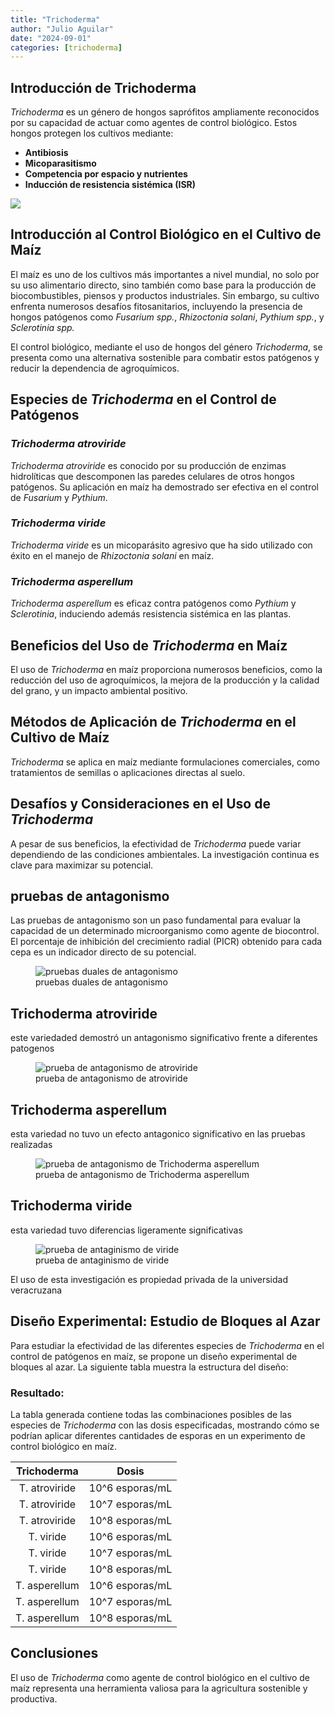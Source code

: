 ```yaml
---
title: "Trichoderma"
author: "Julio Aguilar"
date: "2024-09-01"
categories: [trichoderma]
---
```


## Introducción de Trichoderma

*Trichoderma* es un género de hongos saprófitos ampliamente reconocidos por su capacidad de actuar como agentes de control biológico. Estos hongos protegen los cultivos mediante:

-   **Antibiosis**
-   **Micoparasitismo**
-   **Competencia por espacio y nutrientes**
-   **Inducción de resistencia sistémica (ISR)**

![](images/Trichoderma_1.jpg)

## Introducción al Control Biológico en el Cultivo de Maíz

El maíz es uno de los cultivos más importantes a nivel mundial, no solo por su uso alimentario directo, sino también como base para la producción de biocombustibles, piensos y productos industriales. Sin embargo, su cultivo enfrenta numerosos desafíos fitosanitarios, incluyendo la presencia de hongos patógenos como *Fusarium spp.*, *Rhizoctonia solani*, *Pythium spp.*, y *Sclerotinia spp.*

El control biológico, mediante el uso de hongos del género *Trichoderma*, se presenta como una alternativa sostenible para combatir estos patógenos y reducir la dependencia de agroquímicos.

## Especies de *Trichoderma* en el Control de Patógenos

### *Trichoderma atroviride*

*Trichoderma atroviride* es conocido por su producción de enzimas hidrolíticas que descomponen las paredes celulares de otros hongos patógenos. Su aplicación en maíz ha demostrado ser efectiva en el control de *Fusarium* y *Pythium*.

### *Trichoderma viride*

*Trichoderma viride* es un micoparásito agresivo que ha sido utilizado con éxito en el manejo de *Rhizoctonia solani* en maíz.

### *Trichoderma asperellum*

*Trichoderma asperellum* es eficaz contra patógenos como *Pythium* y *Sclerotinia*, induciendo además resistencia sistémica en las plantas.

## Beneficios del Uso de *Trichoderma* en Maíz

El uso de *Trichoderma* en maíz proporciona numerosos beneficios, como la reducción del uso de agroquímicos, la mejora de la producción y la calidad del grano, y un impacto ambiental positivo.

## Métodos de Aplicación de *Trichoderma* en el Cultivo de Maíz

*Trichoderma* se aplica en maíz mediante formulaciones comerciales, como tratamientos de semillas o aplicaciones directas al suelo.

## Desafíos y Consideraciones en el Uso de *Trichoderma*

A pesar de sus beneficios, la efectividad de *Trichoderma* puede variar dependiendo de las condiciones ambientales. La investigación continua es clave para maximizar su potencial.

## pruebas de antagonismo

Las pruebas de antagonismo son un paso fundamental para evaluar la capacidad de un determinado microorganismo como agente de biocontrol. El porcentaje de inhibición del crecimiento radial (PICR) obtenido para cada cepa es un indicador directo de su potencial.

![pruebas duales de antagonismo](antagonismo_1.jpg)

::: panel-tabset
## Trichoderma atroviride

este variedaded demostró un antagonismo significativo frente a diferentes patogenos

![prueba de antagonismo de atroviride](atroviride_1.jpg)

## Trichoderma asperellum

esta variedad no tuvo un efecto antagonico significativo en las pruebas realizadas

![prueba de antagonismo de Trichoderma asperellum](asperellum_1.jfif)

## Trichoderma viride

esta variedad tuvo diferencias ligeramente significativas

![prueba de antaginismo de viride](viride_1.png)
:::

::: callout-warning
El uso de esta investigación es propiedad privada de la universidad veracruzana
:::

## Diseño Experimental: Estudio de Bloques al Azar

Para estudiar la efectividad de las diferentes especies de *Trichoderma* en el control de patógenos en maíz, se propone un diseño experimental de bloques al azar. La siguiente tabla muestra la estructura del diseño:

### Resultado:

La tabla generada contiene todas las combinaciones posibles de las especies de *Trichoderma* con las dosis especificadas, mostrando cómo se podrían aplicar diferentes cantidades de esporas en un experimento de control biológico en maíz.

|  Trichoderma  |      Dosis       |
|:-------------:|:----------------:|
| T. atroviride | 10\^6 esporas/mL |
| T. atroviride | 10\^7 esporas/mL |
| T. atroviride | 10\^8 esporas/mL |
|   T. viride   | 10\^6 esporas/mL |
|   T. viride   | 10\^7 esporas/mL |
|   T. viride   | 10\^8 esporas/mL |
| T. asperellum | 10\^6 esporas/mL |
| T. asperellum | 10\^7 esporas/mL |
| T. asperellum | 10\^8 esporas/mL |

## Conclusiones

El uso de *Trichoderma* como agente de control biológico en el cultivo de maíz representa una herramienta valiosa para la agricultura sostenible y productiva.
